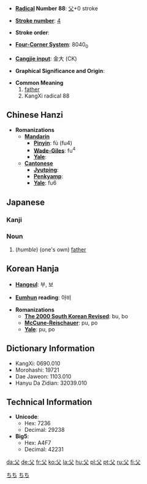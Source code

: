 * '''[[Wiktionary:Chinese radical index| Radical]] Number 88''': [[Wiktionary:Chinese radical index 父|父]]+0 stroke

* '''[[Wiktionary:Chinese total strokes index|Stroke number]]''': [[Wiktionary:Chinese total strokes index 4|4]]

* '''Stroke order''': 

* '''[[Wiktionary:Chinese four corner index|Four-Corner System]]''': 8040<sub>0</sub>

* '''[[Wiktionary:Chinese Cangjie index|Cangjie input]]''': 金大 (CK)

* '''Graphical Significance and Origin''': 

* '''Common Meaning'''
*#[[father]]
*# KangXi radical 88

== Chinese Hanzi ==

* '''Romanizations'''
** '''[[Mandarin]]'''
*** '''[[Pinyin]]''': fù (fu4)
*** '''[[Wade-Giles]]''': fu<sup>4</sup>
*** '''[[Yale]]''': 
** '''[[Cantonese]]'''
*** '''[[Jyutping]]''':
*** '''[[Penkyamp]]''': 
*** '''[[Yale]]''': fu6

==Japanese==
[[Category:1000_Japanese_basic_words|ちち]]
[[Category:Japanese language|ちち]]
===Kanji===
{{kanji|[[ふ]] (fu), [[ほ]] (ho)|[[ちち]] (chichi)}}
===Noun===
{{ja-noun|k|hira=ちち|rom=chichi}}
# (''humble'') (one's own) [[father]]

== Korean Hanja ==

* '''[[Hangeul]]''': 부, 보

* '''[[Eumhun]] reading''': 아비

* '''Romanizations'''
** '''[[The 2000 South Korean Revised Romanization|The 2000 South Korean Revised]]''': bu, bo
** '''[[McCune-Reischauer]]''': pu, po
** '''[[Yale]]''': pu, po

== Dictionary Information ==

* KangXi: 0690.010
* Morohashi: 19721
* Dae Jaweon: 1103.010
* Hanyu Da Zidian: 32039.010

== Technical Information ==

* '''Unicode''':
** Hex: 7236
** Decimal: 29238
* '''Big5''':
** Hex: A4F7
** Decimal: 42231

[[da:父]]
[[de:父]]
[[fr:父]]
[[ko:父]]
[[la:父]]
[[hu:父]]
[[pl:父]]
[[pt:父]]
[[ru:父]]
[[fi:父]]